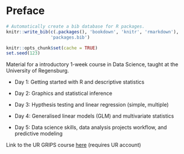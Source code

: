 # Preface {.unnumbered}

```r
# Automatically create a bib database for R packages.
knitr::write_bib(c(.packages(), 'bookdown', 'knitr', 'rmarkdown'),
                 'packages.bib')

knitr::opts_chunk$set(cache = TRUE)
set.seed(123) 
```

Material for a introductory 1-week course in Data Science, taught at the University of Regensburg.

-   Day 1: Getting started with R and descriptive statistics

-   Day 2: Graphics and statistical inference

-   Day 3: Hypthesis testing and linear regression (simple, multiple)

-   Day 4: Generalised linear models (GLM) and multivariate statistics

-   Day 5: Data science skills, data analysis projects workflow, and predictive modeling

Link to the UR GRIPS course [here](https://elearning.uni-regensburg.de/course/view.php?id=54766) (requires UR account)
